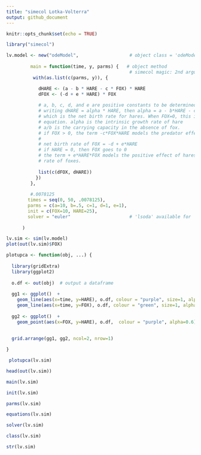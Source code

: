 ```yaml
---
title: "simecol Lotka-Volterra"
output: github_document
---
```


```r
knitr::opts_chunk$set(echo = TRUE)
```

```r

library("simecol")

lv.model <- new("odeModel",                   # object class = 'odeModel'
                
         main = function(time, y, parms) {   # object method
                                              # simecol magic: 2nd argument 'y' points to 'init'
          with(as.list(c(parms, y)), {

            dHARE <- (a - b * HARE - c * FOX) * HARE
            dFOX <- (-d + e * HARE) * FOX
            
            # a, b, c, d, and e are positive constants to be determined from field research.
            # writing dHARE = alpha * HARE, then alpha = a - b*HARE - c*FOX
            # which is the net birth rate for hares. When FOX=0, this is the logistics
            # equation. alpha is the intrinsic growth rate of hare 
            # a/b is the carrying capacity in the absence of fox.
            # if FOX > 0, the term -c*FOX*HARE models the predator effect of FOX
            #
            # net birth rate of FOX = -d + e*HARE
            # if HARE = 0, then FOX goes to 0
            # the term + e*HARE*FOX models the positive effect of hares on the birth
            # rate of foxes. 
          
            list(c(dFOX, dHARE))
           })
         },
         
         #.0078125
        times = seq(0, 50, .0078125), 
        parms = c(a=10, b=.5, c=1, d=1, e=1),
        init = c(FOX=10, HARE=25),
        solver = "euler"                      # 'lsoda' available for 'odemodel' class
        
      )
```


```r
lv.sim <- sim(lv.model)
plot(out(lv.sim)$FOX)
```


```r

plotupca <- function(obj, ...) {
  
  library(gridExtra)
  library(ggplot2)
  
  o.df <- out(obj)  # output a dataframe
  
  gg1 <- ggplot()  +
    geom_line(aes(x=time, y=HARE), o.df, colour = "purple", size=1, alpha=0.8)  +
    geom_line(aes(x=time, y=FOX), o.df, colour = "green", size=1, alpha=0.8)
  
  gg2 <- ggplot()  +
    geom_point(aes(x=FOX, y=HARE), o.df,  colour = "purple", alpha=0.6) 
  
  
  grid.arrange(gg1, gg2, ncol=2, nrow=1)

}

```

```r
 plotupca(lv.sim)
```

```r
head(out(lv.sim))
```

```r
main(lv.sim)
```

```r
init(lv.sim)
```

```r
parms(lv.sim)
```

```r
equations(lv.sim)
```

```r
solver(lv.sim)
```

```r
class(lv.sim)
```

```r
str(lv.sim)
```
